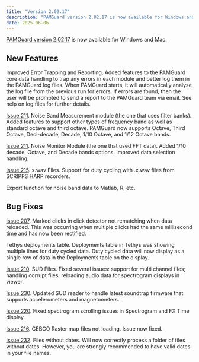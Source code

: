 ```yaml
---
title: "Version 2.02.17"
description: "PAMGuard version 2.02.17 is now available for Windows and Mac"
date: 2025-06-06
---
```


[PAMGuard version 2.02.17](../downloadsurvey.qmd) is now available for Windows and Mac.

## New Features

Improved Error Trapping and Reporting. Added features to the PAMGuard core data handling to trap any errors in each module and better log them in the PAMGuard log files. When PAMGuard starts, it will automatically analyse the log file from the previous run for errors. If errors are found, then the user will be prompted to send a report to the PAMGuard team via email. See help on log files for further details.  

[Issue 211](https://github.com/PAMGuard/PAMGuard/issues/211). Noise Band Measurement module (the one that uses filter banks). Added features to support other types of frequency band as well as standard octave and third octave. PAMGuard now supports Octave, Third Octave, Deci-decade, Decade, 1/10 Octave, and 1/12 Octave bands.

[Issue 211](https://github.com/PAMGuard/PAMGuard/issues/211). Noise Monitor Module (the one that used FFT data). Added 1/10 decade, Octave, and Decade bands options. Improved data selection handling.

[Issue 215](https://github.com/PAMGuard/PAMGuard/issues/215). x.wav Files. Support for duty cycling with .x.wav files from SCRIPPS HARP recorders.  

Export function for noise band data to Matlab, R, etc. 

## Bug Fixes

[Issue 207](https://github.com/PAMGuard/PAMGuard/issues/207). 
Marked clicks in click detector not rematching when data reloaded. This was occurring when multiple clicks had the same millisecond time and has now been rectified.

Tethys deployments table. Deployments table in Tethys was showing multiple lines for duty cycled data. Duty cycled data will now display as a single row of data in the Deployments table on the display.

[Issue 210](https://github.com/PAMGuard/PAMGuard/issues/210). SUD Files. Fixed several issues: support for multi channel files; handling corrupt files; reloading audio data for spectrogram displays in viewer.

[Issue 230](https://github.com/PAMGuard/PAMGuard/issues/230). Updated SUD reader to handle latest soundtrap firmware that supports accelerometers and magnetometers.

[Issue 220](https://github.com/PAMGuard/PAMGuard/issues/220). 
Fixed spectrogram scrolling issues in Spectrogram and FX Time display.

[Issue 216](https://github.com/PAMGuard/PAMGuard/issues/216). GEBCO Raster map files not loading. Issue now fixed.

[Issue 232](https://github.com/PAMGuard/PAMGuard/issues/232). Files without dates. Will now correctly process a folder of files without dates. However, you are strongly recommended to have valid dates in your file names. 
